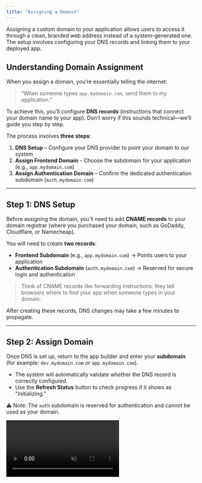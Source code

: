 ```yaml
---
title: "Assigning a Domain"
---
```


Assigning a custom domain to your application allows users to access it through a clean, branded web address instead of a system-generated one. The setup involves configuring your DNS records and linking them to your deployed app.

## Understanding Domain Assignment

When you assign a domain, you’re essentially telling the internet:

> “When someone types `app.mydomain.com`, send them to my application.”

To achieve this, you’ll configure **DNS records** (instructions that connect your domain name to your app). Don’t worry if this sounds technical—we’ll guide you step by step.

The process involves **three steps**:

1. **DNS Setup** – Configure your DNS provider to point your domain to our system
2. **Assign Frontend Domain** – Choose the subdomain for your application (e.g., `app.mydomain.com`)
3. **Assign Authentication Domain** – Confirm the dedicated authentication subdomain (`auth.mydomain.com`)

---

## Step 1: DNS Setup

Before assigning the domain, you’ll need to add **CNAME records** to your domain registrar (where you purchased your domain, such as GoDaddy, Cloudflare, or Namecheap).

You will need to create **two records**:

- **Frontend Subdomain** (e.g., `app.mydomain.com`) → Points users to your application
- **Authentication Subdomain** (`auth.mydomain.com`) → Reserved for secure login and authentication

> Think of CNAME records like forwarding instructions: they tell browsers where to find your app when someone types in your domain.

After creating these records, DNS changes may take a few minutes to propagate.

---

## Step 2: Assign Domain

Once DNS is set up, return to the app builder and enter your **subdomain** (for example: `dev.mydomain.com` or `app.mydomain.com`).

- The system will automatically validate whether the DNS record is correctly configured.
- Use the **Refresh Status** button to check progress if it shows as "Initializing."

⚠️ Note: The `auth` subdomain is reserved for authentication and cannot be used as your domain.

<video controls className="w-full aspect-video rounded-xl" autoPlay muted loop src="https://pub-85f40fb1901f44d59eed58ebbdf77a13.r2.dev/Screenity%20video%20-%20Sep%2024%2C%202025%2C%2010%2020%20PM.mp4" />

---

## Step 3: Assign Authentication Domain

For authentication, the system automatically reserves a dedicated subdomain:

- `auth.mydomain.com`

You don’t need to choose this—it’s fixed and required to keep authentication traffic separate from your main app.

- Just confirm this step and click **Assign Backend Domain**.
- Again, you can use **Refresh Status** to check if the DNS configuration has been recognized.

<video controls className="w-full aspect-video rounded-xl" autoPlay muted loop src="https://pub-85f40fb1901f44d59eed58ebbdf77a13.r2.dev/Screenity%20video%20-%20Sep%2024%2C%202025%2C%2010%2022%20PM.mp4" />

---

## Finalizing Domain Assignment

Once both frontend and authentication subdomains are assigned, your application will be accessible using your chosen domain.

- **Frontend domain**: Where users visit your app
- **Authentication domain**: Where login, signup, and authentication happen securely

This separation ensures better security and reliability for your application.